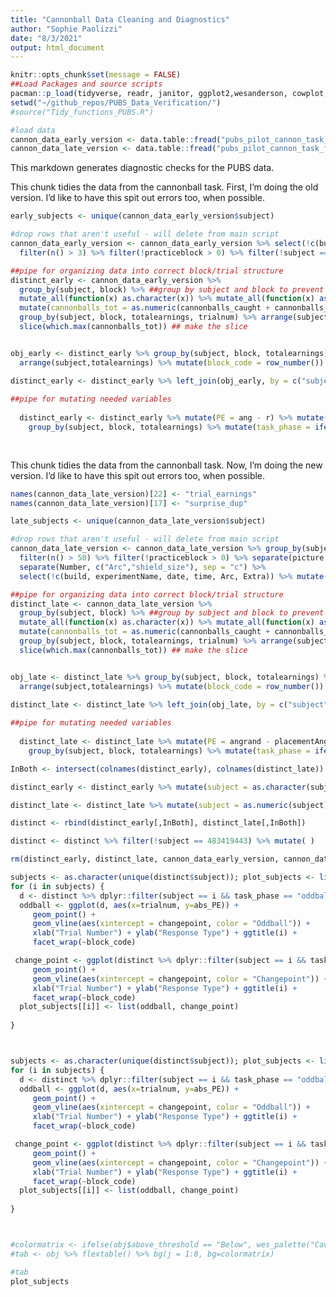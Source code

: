 ```yaml
---
title: "Cannonball Data Cleaning and Diagnostics"
author: "Sophie Paolizzi"
date: "8/3/2021"
output: html_document
---
```


```r
knitr::opts_chunk$set(message = FALSE)
##Load Packages and source scripts
pacman::p_load(tidyverse, readr, janitor, ggplot2,wesanderson, cowplot, flextable)
setwd("~/github_repos/PUBS_Data_Verification/")
#source("Tidy_functions_PUBS.R")

#load data
cannon_data_early_version <- data.table::fread("pubs_pilot_cannon_task_forpilot_6.30.21_raw_21_08_04.csv", fill = TRUE)
cannon_data_late_version <- data.table::fread("pubs_pilot_cannon_task_forpilot_Updated.csv", fill = TRUE)

```

This markdown generates diagnostic checks for the PUBS data.

This chunk tidies the data from the cannonball task. First, I'm doing the old version. I'd like to have this spit out errors too, when possible. 
```r

early_subjects <- unique(cannon_data_early_version$subject)

#drop rows that aren't useful - will delete from main script
cannon_data_early_version <- cannon_data_early_version %>% select(!c(build, experimentName, date, time)) %>% group_by(subject) %>% group_by(subject) %>%
  filter(n() > 3) %>% filter(!practiceblock > 0) %>% filter(!subject == "Sophie") %>% mutate(subject = ifelse(subject =="olivia", "300", subject)) ##useful for deleting number of observations less than X

##pipe for organizing data into correct block/trial structure
distinct_early <- cannon_data_early_version %>% 
  group_by(subject, block) %>% ##group by subject and block to prevent weirdness
  mutate_all(function(x) as.character(x)) %>% mutate_all(function(x) as.numeric(x)) %>% ##change needed things to numeric
  mutate(cannonballs_tot = as.numeric(cannonballs_caught + cannonballs_missed)) %>% ##make cannonball_total row to slice based off of
  group_by(subject, block, totalearnings, trialnum) %>% arrange(subject, block, totalearnings, trialnum) %>% ##group and arrange 
  slice(which.max(cannonballs_tot)) ## make the slice


obj_early <- distinct_early %>% group_by(subject, block, totalearnings) %>% summarise(obscount = n(), ) %>% 
  arrange(subject,totalearnings) %>% mutate(block_code = row_number()) %>% group_by(subject) %>% mutate(taskearnings = max(totalearnings)) ##summarize counts and get block numbers

distinct_early <- distinct_early %>% left_join(obj_early, by = c("subject", "block", "totalearnings")) %>% filter(obscount > 2) #filter out totalearnings row
  
##pipe for mutating needed variables
  
  distinct_early <- distinct_early %>% mutate(PE = ang - r) %>% mutate(abs_PE = ifelse(abs(PE)<= 180, abs(PE), abs(abs(PE)-180))) %>% mutate(changepoint = ifelse(StaySwitch == 1 , trialnum, NA)) %>%
    group_by(subject, block, totalearnings) %>% mutate(task_phase = ifelse(block == 1, "oddball", "changepoint")) #create predidction error
  
  
```



This chunk tidies the data from the cannonball task. Now, I'm doing the new version. I'd like to have this spit out errors too, when possible. 
```r

names(cannon_data_late_version)[22] <- "trial_earnings"
names(cannon_data_late_version)[17] <- "surprise_dup"

late_subjects <- unique(cannon_data_late_version$subject)

#drop rows that aren't useful - will delete from main script
cannon_data_late_version <- cannon_data_late_version %>% group_by(subject) %>% group_by(subject) %>%
  filter(n() > 50) %>% filter(!practiceblock > 0) %>% separate(picture.shield.currentitem, c("Number","Extra"), sep = "-r") %>%
  separate(Number, c("Arc","shield_size"), sep = "c") %>% 
  select(!c(build, experimentName, date, time, Arc, Extra)) %>% mutate(subject = ifelse(subject =="olivia", "300", subject))  ##useful for deleting number of observations less than X

##pipe for organizing data into correct block/trial structure
distinct_late <- cannon_data_late_version %>% 
  group_by(subject, block) %>% ##group by subject and block to prevent weirdness
  mutate_all(function(x) as.character(x)) %>% mutate_all(function(x) as.numeric(x)) %>% ##change needed things to numeric
  mutate(cannonballs_tot = as.numeric(cannonballs_caught + cannonballs_missed)) %>% ##make cannonball_total row to slice based off of
  group_by(subject, block, totalearnings, trialnum) %>% arrange(subject, block, totalearnings, trialnum) %>% ##group and arrange 
  slice(which.max(cannonballs_tot)) ## make the slice


obj_late <- distinct_late %>% group_by(subject, block, totalearnings) %>% summarise(obscount = n(), ) %>% 
  arrange(subject,totalearnings) %>% mutate(block_code = row_number()) %>% group_by(subject) %>% mutate(taskearnings = max(totalearnings)) ##summarize counts and get block numbers

distinct_late <- distinct_late %>% left_join(obj_late, by = c("subject", "block", "totalearnings")) %>% filter(obscount > 2) #filter out totalearnings row
  
##pipe for mutating needed variables
  
  distinct_late <- distinct_late %>% mutate(PE = angrand - placementAngle) %>% mutate(abs_PE = ifelse(abs(PE)<= 180, abs(PE), abs(abs(PE)-180))) %>% mutate(changepoint = ifelse(StaySwitch == 1 , trialnum, NA)) %>%
    group_by(subject, block, totalearnings) %>% mutate(task_phase = ifelse(block == 1, "oddball", "changepoint"))#create predidction error
```
  

```r
InBoth <- intersect(colnames(distinct_early), colnames(distinct_late))

distinct_early <- distinct_early %>% mutate(subject = as.character(subject)) %>% mutate(subject = as.numeric(subject), block = as.numeric(as.character(block))) 

distinct_late <- distinct_late %>% mutate(subject = as.numeric(subject), block = as.numeric(block))

distinct <- rbind(distinct_early[,InBoth], distinct_late[,InBoth])

distinct <- distinct %>% filter(!subject == 483419443) %>% mutate( )

rm(distinct_early, distinct_late, cannon_data_early_version, cannon_data_late_version,InBoth, early_subjects, late_subjects)
```
  
  
  
  
  
```r
subjects <- as.character(unique(distinct$subject)); plot_subjects <- list()
for (i in subjects) {
  d <- distinct %>% dplyr::filter(subject == i && task_phase == "oddball")
  oddball <- ggplot(d, aes(x=trialnum, y=abs_PE)) + 
     geom_point() +
     geom_vline(aes(xintercept = changepoint, color = "Oddball")) + 
     xlab("Trial Number") + ylab("Response Type") + ggtitle(i) +
     facet_wrap(~block_code)

 change_point <- ggplot(distinct %>% dplyr::filter(subject == i && task_phase == "changepoint"), aes(x=trialnum, y=abs_PE)) + 
     geom_point() +
     geom_vline(aes(xintercept = changepoint, color = "Changepoint")) + 
     xlab("Trial Number") + ylab("Response Type") + ggtitle(i) +
     facet_wrap(~block_code)
  plot_subjects[[i]] <- list(oddball, change_point) 
 
}



subjects <- as.character(unique(distinct$subject)); plot_subjects <- list()
for (i in subjects) {
  d <- distinct %>% dplyr::filter(subject == i && task_phase == "oddball")
  oddball <- ggplot(d, aes(x=trialnum, y=abs_PE)) + 
     geom_point() +
     geom_vline(aes(xintercept = changepoint, color = "Oddball")) + 
     xlab("Trial Number") + ylab("Response Type") + ggtitle(i) +
     facet_wrap(~block_code)

 change_point <- ggplot(distinct %>% dplyr::filter(subject == i && task_phase == "changepoint"), aes(x=trialnum, y=abs_PE)) + 
     geom_point() +
     geom_vline(aes(xintercept = changepoint, color = "Changepoint")) + 
     xlab("Trial Number") + ylab("Response Type") + ggtitle(i) +
     facet_wrap(~block_code)
  plot_subjects[[i]] <- list(oddball, change_point) 
 
}



#colormatrix <- ifelse(obj$above_threshold == "Below", wes_palette("Cavalcanti1")[c(4)], "white") ##potentially save these as bad_blocks vector
#tab <- obj %>% flextable() %>% bg(j = 1:8, bg=colormatrix)

#tab
plot_subjects
```
 